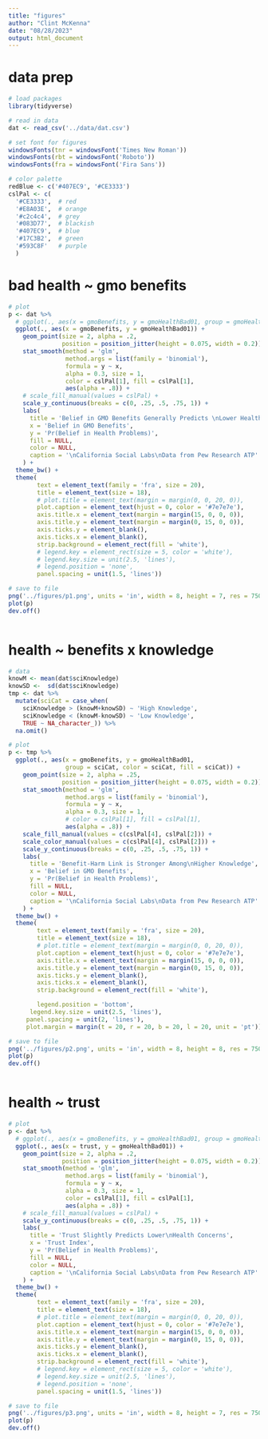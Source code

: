 ```yaml
---
title: "figures"
author: "Clint McKenna"
date: "08/28/2023"
output: html_document
---
```


# data prep
```r
# load packages
library(tidyverse)

# read in data
dat <- read_csv('../data/dat.csv')

# set font for figures
windowsFonts(tnr = windowsFont('Times New Roman'))
windowsFonts(rbt = windowsFont('Roboto'))
windowsFonts(fra = windowsFont('Fira Sans'))

# color palette
redBlue <- c('#407EC9', '#CE3333')
cslPal <- c(
  '#CE3333',  # red
  '#E8A03E',  # orange
  '#c2c4c4',  # grey
  '#083D77',  # blackish
  '#407EC9',  # blue
  '#17C3B2',  # green
  '#593C8F'   # purple
  )

```


# bad health ~ gmo benefits
```r

# plot
p <- dat %>%
  # ggplot(., aes(x = gmoBenefits, y = gmoHealthBad01, group = gmoHealthBad01, fill = gmoHealthBad01)) +
  ggplot(., aes(x = gmoBenefits, y = gmoHealthBad01)) +
    geom_point(size = 2, alpha = .2,
               position = position_jitter(height = 0.075, width = 0.2)) +
    stat_smooth(method = 'glm', 
                method.args = list(family = 'binomial'), 
                formula = y ~ x, 
                alpha = 0.3, size = 1, 
                color = cslPal[1], fill = cslPal[1],
                aes(alpha = .8)) +
    # scale_fill_manual(values = cslPal) +
    scale_y_continuous(breaks = c(0, .25, .5, .75, 1)) +
    labs( 
      title = 'Belief in GMO Benefits Generally Predicts \nLower Health Concerns',
      x = 'Belief in GMO Benefits',
      y = 'Pr(Belief in Health Problems)',
      fill = NULL,
      color = NULL,
      caption = '\nCalifornia Social Labs\nData from Pew Research ATP'
    ) +
  theme_bw() +
  theme(
        text = element_text(family = 'fra', size = 20),
        title = element_text(size = 18),
        # plot.title = element_text(margin = margin(0, 0, 20, 0)),
        plot.caption = element_text(hjust = 0, color = '#7e7e7e'),
        axis.title.x = element_text(margin = margin(15, 0, 0, 0)),
        axis.title.y = element_text(margin = margin(0, 15, 0, 0)),
        axis.ticks.y = element_blank(),
        axis.ticks.x = element_blank(),
        strip.background = element_rect(fill = 'white'),
        # legend.key = element_rect(size = 5, color = 'white'),
        # legend.key.size = unit(2.5, 'lines'),
        # legend.position = 'none',
        panel.spacing = unit(1.5, 'lines'))

# save to file
png('../figures/p1.png', units = 'in', width = 8, height = 7, res = 750)
plot(p)
dev.off()



```


# health ~ benefits x knowledge
```r

# data
knowM <- mean(dat$sciKnowledge)
knowSD <-  sd(dat$sciKnowledge)
tmp <- dat %>%
  mutate(sciCat = case_when(
    sciKnowledge > (knowM+knowSD) ~ 'High Knowledge',
    sciKnowledge < (knowM-knowSD) ~ 'Low Knowledge',
    TRUE ~ NA_character_)) %>%
  na.omit()

# plot
p <- tmp %>%
  ggplot(., aes(x = gmoBenefits, y = gmoHealthBad01,
                group = sciCat, color = sciCat, fill = sciCat)) +
    geom_point(size = 2, alpha = .25,
               position = position_jitter(height = 0.075, width = 0.2)) +
    stat_smooth(method = 'glm', 
                method.args = list(family = 'binomial'), 
                formula = y ~ x, 
                alpha = 0.3, size = 1, 
                # color = cslPal[1], fill = cslPal[1],
                aes(alpha = .8)) +
    scale_fill_manual(values = c(cslPal[4], cslPal[2])) +
    scale_color_manual(values = c(cslPal[4], cslPal[2])) +
    scale_y_continuous(breaks = c(0, .25, .5, .75, 1)) +
    labs( 
      title = 'Benefit-Harm Link is Stronger Among\nHigher Knowledge',
      x = 'Belief in GMO Benefits',
      y = 'Pr(Belief in Health Problems)',
      fill = NULL,
      color = NULL,
      caption = '\nCalifornia Social Labs\nData from Pew Research ATP'
    ) +
  theme_bw() +
  theme(
        text = element_text(family = 'fra', size = 20),
        title = element_text(size = 18),
        # plot.title = element_text(margin = margin(0, 0, 20, 0)),
        plot.caption = element_text(hjust = 0, color = '#7e7e7e'),
        axis.title.x = element_text(margin = margin(15, 0, 0, 0)),
        axis.title.y = element_text(margin = margin(0, 15, 0, 0)),
        axis.ticks.y = element_blank(),
        axis.ticks.x = element_blank(),
        strip.background = element_rect(fill = 'white'),

        legend.position = 'bottom',
      legend.key.size = unit(2.5, 'lines'),
     panel.spacing = unit(2, 'lines'),
     plot.margin = margin(t = 20, r = 20, b = 20, l = 20, unit = 'pt'))

# save to file
png('../figures/p2.png', units = 'in', width = 8, height = 8, res = 750)
plot(p)
dev.off()



```


# health ~ trust
```r

# plot
p <- dat %>%
  # ggplot(., aes(x = gmoBenefits, y = gmoHealthBad01, group = gmoHealthBad01, fill = gmoHealthBad01)) +
  ggplot(., aes(x = trust, y = gmoHealthBad01)) +
    geom_point(size = 2, alpha = .2,
               position = position_jitter(height = 0.075, width = 0.2)) +
    stat_smooth(method = 'glm', 
                method.args = list(family = 'binomial'), 
                formula = y ~ x, 
                alpha = 0.3, size = 1, 
                color = cslPal[1], fill = cslPal[1],
                aes(alpha = .8)) +
    # scale_fill_manual(values = cslPal) +
    scale_y_continuous(breaks = c(0, .25, .5, .75, 1)) +
    labs( 
      title = 'Trust Slightly Predicts Lower\nHealth Concerns',
      x = 'Trust Index',
      y = 'Pr(Belief in Health Problems)',
      fill = NULL,
      color = NULL,
      caption = '\nCalifornia Social Labs\nData from Pew Research ATP'
    ) +
  theme_bw() +
  theme(
        text = element_text(family = 'fra', size = 20),
        title = element_text(size = 18),
        # plot.title = element_text(margin = margin(0, 0, 20, 0)),
        plot.caption = element_text(hjust = 0, color = '#7e7e7e'),
        axis.title.x = element_text(margin = margin(15, 0, 0, 0)),
        axis.title.y = element_text(margin = margin(0, 15, 0, 0)),
        axis.ticks.y = element_blank(),
        axis.ticks.x = element_blank(),
        strip.background = element_rect(fill = 'white'),
        # legend.key = element_rect(size = 5, color = 'white'),
        # legend.key.size = unit(2.5, 'lines'),
        # legend.position = 'none',
        panel.spacing = unit(1.5, 'lines'))

# save to file
png('../figures/p3.png', units = 'in', width = 8, height = 7, res = 750)
plot(p)
dev.off()



```

